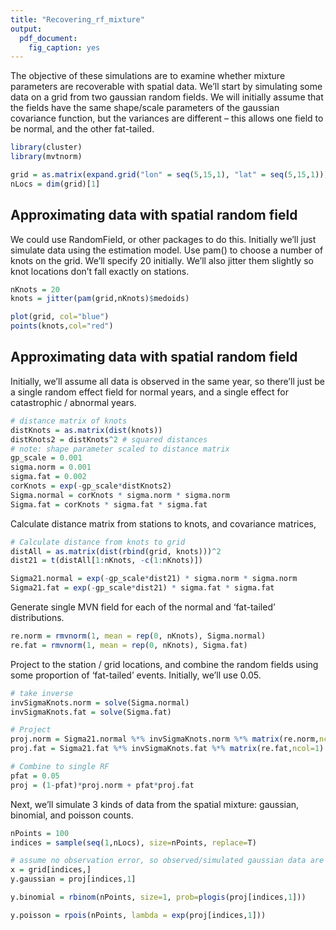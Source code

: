```yaml
---
title: "Recovering_rf_mixture"
output:
  pdf_document:
    fig_caption: yes
---
```


The objective of these simulations are to examine whether mixture parameters are recoverable with spatial data. We'll start by simulating some data on a grid from two gaussian random fields. We will initially assume that the fields have the same shape/scale parameters of the gaussian covariance function, but the variances are different -- this allows one field to be normal, and the other fat-tailed. 

```r
library(cluster)
library(mvtnorm)
```

```r
grid = as.matrix(expand.grid("lon" = seq(5,15,1), "lat" = seq(5,15,1)))
nLocs = dim(grid)[1]
```

## Approximating data with spatial random field
We could use RandomField, or other packages to do this. Initially we'll just simulate data using the estimation model. Use pam() to choose a number of knots on the grid. We'll specify 20 initially. We'll also jitter them slightly so knot locations don't fall exactly on stations.  
```r
nKnots = 20
knots = jitter(pam(grid,nKnots)$medoids)
```

```r
plot(grid, col="blue")
points(knots,col="red")
```

## Approximating data with spatial random field
Initially, we'll assume all data is observed in the same year, so there'll just be a single random effect field for normal years, and a single effect for catastrophic / abnormal years. 
```r
# distance matrix of knots
distKnots = as.matrix(dist(knots))
distKnots2 = distKnots^2 # squared distances
# note: shape parameter scaled to distance matrix
gp_scale = 0.001
sigma.norm = 0.001
sigma.fat = 0.002
corKnots = exp(-gp_scale*distKnots2)
Sigma.normal = corKnots * sigma.norm * sigma.norm
Sigma.fat = corKnots * sigma.fat * sigma.fat
```

Calculate distance matrix from stations to knots, and covariance matrices,
```r
# Calculate distance from knots to grid
distAll = as.matrix(dist(rbind(grid, knots)))^2
dist21 = t(distAll[1:nKnots, -c(1:nKnots)])

Sigma21.normal = exp(-gp_scale*dist21) * sigma.norm * sigma.norm
Sigma21.fat = exp(-gp_scale*dist21) * sigma.fat * sigma.fat

```

Generate single MVN field for each of the normal and 'fat-tailed' distributions. 
```r
re.norm = rmvnorm(1, mean = rep(0, nKnots), Sigma.normal)
re.fat = rmvnorm(1, mean = rep(0, nKnots), Sigma.fat)
```

Project to the station / grid locations, and combine the random fields using some proportion of 'fat-tailed' events. Initially, we'll use 0.05. 
```r
# take inverse
invSigmaKnots.norm = solve(Sigma.normal) 
invSigmaKnots.fat = solve(Sigma.fat)

# Project
proj.norm = Sigma21.normal %*% invSigmaKnots.norm %*% matrix(re.norm,ncol=1)
proj.fat = Sigma21.fat %*% invSigmaKnots.fat %*% matrix(re.fat,ncol=1)

# Combine to single RF
pfat = 0.05
proj = (1-pfat)*proj.norm + pfat*proj.fat 
```

Next, we'll simulate 3 kinds of data from the spatial mixture: gaussian, binomial, and poisson counts. 

```r
nPoints = 100
indices = sample(seq(1,nLocs), size=nPoints, replace=T)

# assume no observation error, so observed/simulated gaussian data are same
x = grid[indices,]
y.gaussian = proj[indices,1]

y.binomial = rbinom(nPoints, size=1, prob=plogis(proj[indices,1]))

y.poisson = rpois(nPoints, lambda = exp(proj[indices,1]))
```



